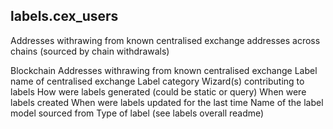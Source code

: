 ## labels.cex_users 
Addresses withrawing from known centralised exchange addresses across chains (sourced by chain withdrawals)

<ParamField path="blockchain">
Blockchain
</ParamField>
<ParamField path="address">
Addresses withrawing from known centralised exchange
</ParamField>
<ParamField path="name">
Label name of centralised exchange
</ParamField>
<ParamField path="category">
Label category
</ParamField>
<ParamField path="contributor">
Wizard(s) contributing to labels
</ParamField>
<ParamField path="source">
How were labels generated (could be static or query)
</ParamField>
<ParamField path="created_at">
When were labels created
</ParamField>
<ParamField path="updated_at">
When were labels updated for the last time
</ParamField>
<ParamField path="model_name">
Name of the label model sourced from
</ParamField>
<ParamField path="label_type">
Type of label (see labels overall readme)
</ParamField>

